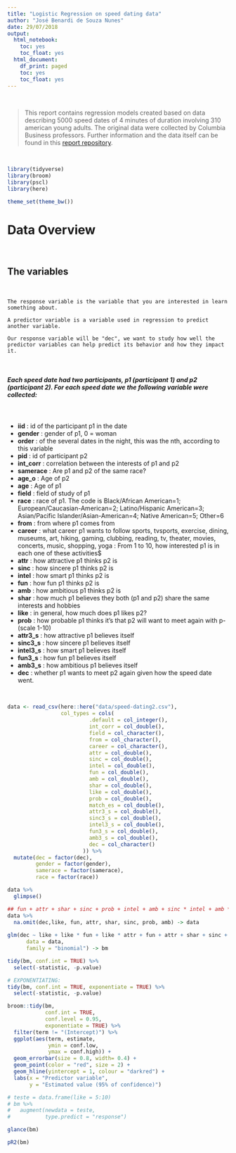 ```yaml
---
title: "Logistic Regression on speed dating data"
author: "José Benardi de Souza Nunes"
date: 29/07/2018
output:
  html_notebook:
    toc: yes
    toc_float: yes
  html_document:
    df_print: paged
    toc: yes
    toc_float: yes
---
```


<br>

> This report contains regression models created based on data describing 5000 speed dates of 4 minutes of duration involving 310 american young adults. The original data were collected by Columbia Business professors. Further information and the data itself can be found in this [report repository](https://github.com/Benardi/speed-dating_analysis).

<br>

```r
library(tidyverse)
library(broom)
library(pscl)
library(here)

theme_set(theme_bw())
```

# Data Overview

<br>

## The variables
<br>

```
The response variable is the variable that you are interested in learn something about.

A predictor variable is a variable used in regression to predict another variable.

Our response variable will be "dec", we want to study how well the predictor variables can help predict its behavior and how they impact it.
```

<br>

##### Each speed date had two participants, **p1** (participant 1) and **p2** (participant 2). For each speed date we the following variable were collected:

<br>

- **iid** : id of the participant p1 in the date
- **gender** : gender of p1, 0 = woman
- **order** : of the several dates in the night, this was the nth, according to this variable
- **pid** : id of participant p2
- **int_corr** : correlation between the interests of p1 and p2
- **samerace** : Are p1 and p2 of the same race?
- **age_o** : Age of p2
- **age** : Age of p1
- **field** : field of study of p1
- **race** : race of p1. The code is Black/African American=1; European/Caucasian-American=2; Latino/Hispanic American=3; Asian/Pacific Islander/Asian-American=4; Native American=5; Other=6
- **from** : from where p1 comes from
- **career** : what career p1 wants to follow sports, tvsports, exercise, dining, museums, art, hiking, gaming, clubbing, reading, tv, theater, movies, concerts, music, shopping, yoga : From 1 to 10, how interested p1 is in each one of these activities$
- **attr** : how attractive p1 thinks p2 is
- **sinc** : how sincere p1 thinks p2 is
- **intel** : how smart p1 thinks p2 is
- **fun** : how fun p1 thinks p2 is
- **amb** : how ambitious p1 thinks p2 is
- **shar** : how much p1 believes they both (p1 and p2) share the same interests and hobbies
- **like** : in general, how much does p1 likes p2?
- **prob** : how probable p1 thinks it's that p2 will want to meet again with p- (scale 1-10)
- **attr3_s** : how attractive p1 believes itself
- **sinc3_s** : how sincere p1 believes itself
- **intel3_s** : how smart p1 believes itself
- **fun3_s** : how fun p1 believes itself
- **amb3_s** : how ambitious p1 believes itself
- **dec** : whether p1 wants to meet p2 again given how the speed date went.

<br>

```r
data <- read_csv(here::here("data/speed-dating2.csv"),
                 col_types = cols(
                          .default = col_integer(),
                          int_corr = col_double(),
                          field = col_character(),
                          from = col_character(),
                          career = col_character(),
                          attr = col_double(),
                          sinc = col_double(),
                          intel = col_double(),
                          fun = col_double(),
                          amb = col_double(),
                          shar = col_double(),
                          like = col_double(),
                          prob = col_double(),
                          match_es = col_double(),
                          attr3_s = col_double(),
                          sinc3_s = col_double(),
                          intel3_s = col_double(),
                          fun3_s = col_double(),
                          amb3_s = col_double(),
                          dec = col_character()
                        )) %>% 
  mutate(dec = factor(dec),
         gender = factor(gender),
         samerace = factor(samerace),
         race = factor(race))

data %>%
  glimpse()
```


```r
## fun + attr + shar + sinc + prob + intel + amb + sinc * intel + amb * intel
data %>%
  na.omit(dec,like, fun, attr, shar, sinc, prob, amb) -> data
  
glm(dec ~ like + like * fun + like * attr + fun + attr + shar + sinc + prob + amb,
      data = data, 
      family = "binomial") -> bm

tidy(bm, conf.int = TRUE) %>% 
  select(-statistic, -p.value)
```

```r
# EXPONENTIATING:
tidy(bm, conf.int = TRUE, exponentiate = TRUE) %>%
  select(-statistic, -p.value)
```

```r
broom::tidy(bm,
            conf.int = TRUE,
            conf.level = 0.95,
            exponentiate = TRUE) %>%
  filter(term != "(Intercept)") %>%
  ggplot(aes(term, estimate,
             ymin = conf.low,
             ymax = conf.high)) +
  geom_errorbar(size = 0.8, width= 0.4) +
  geom_point(color = "red", size = 2) +
  geom_hline(yintercept = 1, colour = "darkred") +
  labs(x = "Predictor variable",
       y = "Estimated value (95% of confidence)")
```


```r
# teste = data.frame(like = 5:10)
# bm %>%
#   augment(newdata = teste,
#           type.predict = "response")
```

```r
glance(bm)
```

```r
pR2(bm)
```

